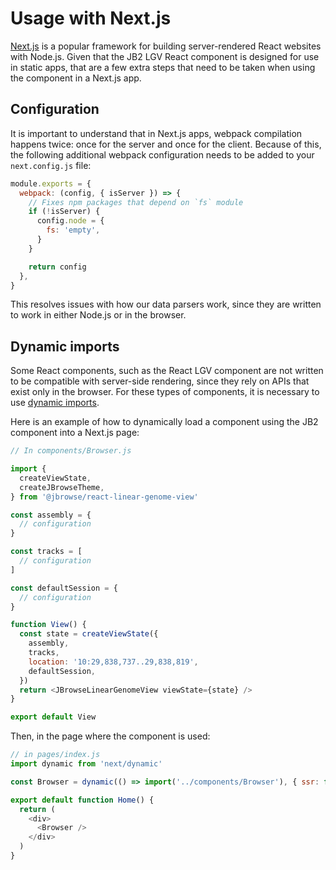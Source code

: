 
<Meta title="Next.js Usage" />

# Usage with Next.js

[Next.js](https://nextjs.org/) is a popular framework for building
server-rendered React websites with Node.js.
Given that the JB2 LGV React component is designed for use in static
apps, that are a few extra steps that need to be taken when using
the component in a Next.js app.

## Configuration

It is important to understand that in Next.js apps, webpack compilation
happens twice: once for the server and once for the client.
Because of this, the following additional webpack configuration needs
to be added to your `next.config.js` file:

```js
module.exports = {
  webpack: (config, { isServer }) => {
    // Fixes npm packages that depend on `fs` module
    if (!isServer) {
      config.node = {
        fs: 'empty',
      }
    }

    return config
  },
}
```

This resolves issues with how our data parsers work, since they are written
to work in either Node.js or in the browser.

## Dynamic imports

Some React components, such as the React LGV component are not written to
be compatible with server-side rendering, since they rely on APIs that exist
only in the browser.
For these types of components, it is necessary to use [dynamic imports](https://nextjs.org/docs/advanced-features/dynamic-import).

Here is an example of how to dynamically load a component using the JB2 component into a Next.js page:

```js
// In components/Browser.js

import {
  createViewState,
  createJBrowseTheme,
} from '@jbrowse/react-linear-genome-view'

const assembly = {
  // configuration
}

const tracks = [
  // configuration
]

const defaultSession = {
  // configuration
}

function View() {
  const state = createViewState({
    assembly,
    tracks,
    location: '10:29,838,737..29,838,819',
    defaultSession,
  })
  return <JBrowseLinearGenomeView viewState={state} />
}

export default View
```

Then, in the page where the component is used:

```js
// in pages/index.js
import dynamic from 'next/dynamic'

const Browser = dynamic(() => import('../components/Browser'), { ssr: false })

export default function Home() {
  return (
    <div>
      <Browser />
    </div>
  )
}
```

